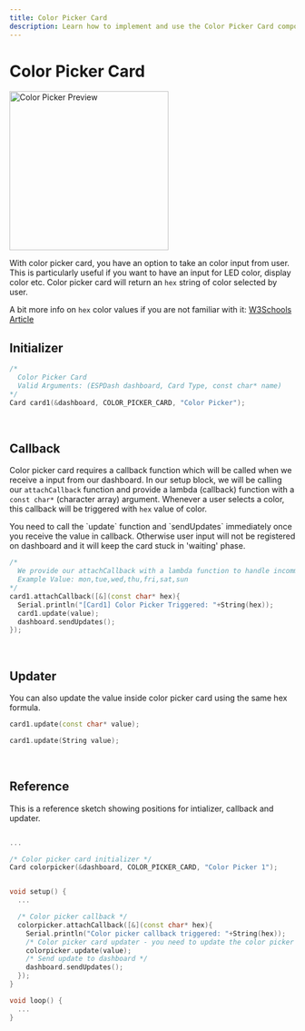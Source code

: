 ```yaml
---
title: Color Picker Card
description: Learn how to implement and use the Color Picker Card component in ESP Dash. This interactive component allows users to select colors and returns hex values, perfect for LED control and display color management.
---
```



# Color Picker Card

<ProCallout />

<img className="card-preview" src="/img/v4/color-picker.png" width="280px" alt="Color Picker Preview" />

With color picker card, you have an option to take an color input from user. This is particularly useful if you want to have an input for LED color, display color etc. Color picker card will return an `hex` string of color selected by user. 

A bit more info on `hex` color values if you are not familiar with it: [W3Schools Article](https://www.w3schools.com/html/html_colors_hex.asp)

## Initializer

```cpp
/* 
  Color Picker Card
  Valid Arguments: (ESPDash dashboard, Card Type, const char* name)
*/
Card card1(&dashboard, COLOR_PICKER_CARD, "Color Picker");
```

<br/>

## Callback

Color picker card requires a callback function which will be called when we receive a input from our dashboard. In our setup block, we will be calling our `attachCallback` function and provide a lambda (callback) function with a `const char*` (character array) argument. Whenever a user selects a color, this callback will be triggered with `hex` value of color.

<Callout>
You need to call the `update` function and `sendUpdates` immediately once you receive the value in callback. Otherwise user input will not be registered on dashboard and it will keep the card stuck in 'waiting' phase.
</Callout>

```cpp
/*
  We provide our attachCallback with a lambda function to handle incomming data
  Example Value: mon,tue,wed,thu,fri,sat,sun
*/
card1.attachCallback([&](const char* hex){
  Serial.println("[Card1] Color Picker Triggered: "+String(hex));
  card1.update(value);
  dashboard.sendUpdates();
});
```

<br/>

## Updater

You can also update the value inside color picker card using the same hex formula.

```cpp
card1.update(const char* value);
```

```cpp
card1.update(String value);
```

<br/>

## Reference

This is a reference sketch showing positions for intializer, callback and updater.

```cpp

...

/* Color picker card initializer */
Card colorpicker(&dashboard, COLOR_PICKER_CARD, "Color Picker 1");


void setup() {
  ...

  /* Color picker callback */
  colorpicker.attachCallback([&](const char* hex){
    Serial.println("Color picker callback triggered: "+String(hex));
    /* Color picker card updater - you need to update the color picker with latest value upon firing of callback */
    colorpicker.update(value);
    /* Send update to dashboard */
    dashboard.sendUpdates();
  });
}

void loop() {
  ...
}

```

